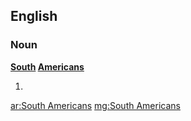 ==English==

===Noun===
'''[[South]] [[Americans]]'''

# {{plural of|South American}}

[[ar:South Americans]]
[[mg:South Americans]]